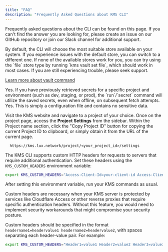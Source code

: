 ```yaml
---
title: "FAQ"
description: "Frequently Asked Questions about KMS CLI"
---
```


Frequently asked questions about the CLI can be found on this page. 
If you can't find the answer you are looking for, please create an issue on our GitHub repository or join our Slack channel for additional support.

<Accordion title="I'm getting a Keyring related error message when trying to login" defaultOpen="true">
By default, the CLI will choose the most suitable store available on your system. 
If you experience issues with the default store, you can switch to a different one. 
If none of the available stores work for you, you can try using the `file` store type by running `kms vault set file`, which should work in most cases. 
If you are still experiencing trouble, please seek support. 

[Learn more about vault command](./commands/vault)

</Accordion>

<Accordion title="Can I fetch secrets with KMS if I am offline?">
Yes. If you have previously retrieved secrets for a specific project and environment (such as dev, staging, or prod), the  `run`/`secret` command will utilize the saved secrets, even when offline, on subsequent fetch attempts.

</Accordion>

<Accordion title="Can I upload the .kms.json file that was generated?">
Yes. This is simply a configuration file and contains no sensitive data.
</Accordion>

<Accordion title="Where can I find my Project ID?">

  Visit the KMS website and navigate to a project of your choice. Once on the project page, access the **Project Settings** from the sidebar. Within the Project name section, click the "Copy Project ID" button for copying the current Project ID to clipboard, or simply obtain it from the URL of the current page.
  
  ```
    https://kms.lux.network/project/<your_project_id>/settings
  ```
</Accordion>

<Accordion title="How do I use custom headers with the KMS CLI?">
  
  The KMS CLI supports custom HTTP headers for requests to servers that require additional authentication. Set these headers using the `KMS_CUSTOM_HEADERS` environment variable:
  
  ```bash
  export KMS_CUSTOM_HEADERS="Access-Client-Id=your-client-id Access-Client-Secret=your-client-secret"
  ```
  
  After setting this environment variable, run your KMS commands as usual.
</Accordion>

<Accordion title="Why would I need to use custom headers?">
  
  Custom headers are necessary when your KMS server is protected by services like Cloudflare Access or other reverse proxies that require specific authentication headers. Without this feature, you would need to implement security workarounds that might compromise your security posture.
</Accordion>

<Accordion title="What format should I use for the custom headers?">
  
  Custom headers should be specified in the format `headername1=headervalue1 headername2=headervalue2`, with spaces separating each header-value pair. For example:
  
  ```bash
  export KMS_CUSTOM_HEADERS="Header1=value1 Header2=value2 Header3=value3"
  ```
</Accordion>